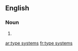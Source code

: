 ==English==

===Noun===
{{head|en|noun plural form}}

# {{plural of|type system|lang=en}}

[[ar:type systems]]
[[fr:type systems]]